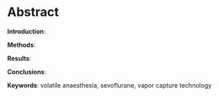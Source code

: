 # Abstract

**Introduction**:

**Methods**:

**Results**:

**Conclusions**:

**Keywords**:
volatile anaesthesia, sevoflurane, vapor capture technology
